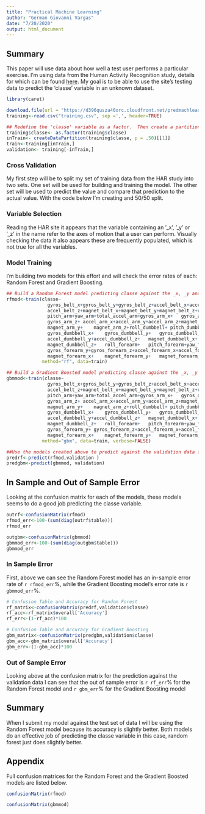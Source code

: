 ---
title: "Practical Machine Learning"
author: "German Giovanni Vargas"
date: "7/20/2020"
output: html_document
---

## Summary
This paper will use data about how well a test user performs a particular exercise. I'm using data from the Human Activity Recognition study, details for which can be found [here](http://web.archive.org/web/20161224072740/http:/groupware.les.inf.puc-rio.br/har).  My goal is to be able to use the site's testing data to predict the 'classe' variable in an unknown dataset. 

``` {r   cache=TRUE, warning=FALSE}
library(caret)

download.file(url = "https://d396qusza40orc.cloudfront.net/predmachlearn/pml-training.csv", destfile="training.csv")
training<-read.csv("training.csv", sep =',', header=TRUE) 

## Redefine the 'classe' variable as a factor.  Then create a partition in the data for cross validation
training$classe<- as.factor(training$classe)
inTrain<- createDataPartition(training$classe, p = .50)[[1]]
train<-training[inTrain,]
validation<- training[-inTrain,]
```

### Cross Validation
My first step will be to split my set of training data from the HAR study into two sets.  One set will be used for building and training the model.  The other set will be used to predict the value and compare that prediction to the actual value. With the code below I'm creating and 50/50 split.

### Variable Selection
Reading the HAR site it appears that the variable containing an  '_x', '_y' or '_z' in the name refer to the axes of motion that a user can perform.  Visually checking the data it also appears these are frequently populated, which is not true for all the variables.

### Model Training  
I'm building two models for this effort and will check the error rates of each: Random Forest and Gradient Boosting.

```{r  cache=TRUE}


## Build a Random Forest model predicting classe against the _x, _y and _z variables.
rfmod<-train(classe~
               gyros_belt_x+gyros_belt_y+gyros_belt_z+accel_belt_x+accel_belt_y+
               accel_belt_z+magnet_belt_x+magnet_belt_y+magnet_belt_z+roll_arm+
               pitch_arm+yaw_arm+total_accel_arm+gyros_arm_x+	gyros_arm_y+	
               gyros_arm_z+	accel_arm_x+accel_arm_y+accel_arm_z+magnet_arm_x+	
               magnet_arm_y+	magnet_arm_z+roll_dumbbell+	pitch_dumbbell+	yaw_dumbbell+
               gyros_dumbbell_x+	gyros_dumbbell_y+	gyros_dumbbell_z+	accel_dumbbell_x+
               accel_dumbbell_y+accel_dumbbell_z+	magnet_dumbbell_x+	magnet_dumbbell_y+
               magnet_dumbbell_z+	roll_forearm+	pitch_forearm+yaw_forearm+gyros_forearm_x+
               gyros_forearm_y+gyros_forearm_z+accel_forearm_x+accel_forearm_y+accel_forearm_z+
               magnet_forearm_x+	magnet_forearm_y+	magnet_forearm_z,
             method="rf", data=train)

## Build a Gradient Boosted model predicting classe against the _x, _y and _z variables.
gbmmod<-train(classe~
               gyros_belt_x+gyros_belt_y+gyros_belt_z+accel_belt_x+accel_belt_y+
               accel_belt_z+magnet_belt_x+magnet_belt_y+magnet_belt_z+roll_arm+
               pitch_arm+yaw_arm+total_accel_arm+gyros_arm_x+	gyros_arm_y+	
               gyros_arm_z+	accel_arm_x+accel_arm_y+accel_arm_z+magnet_arm_x+	
               magnet_arm_y+	magnet_arm_z+roll_dumbbell+	pitch_dumbbell+	yaw_dumbbell+
               gyros_dumbbell_x+	gyros_dumbbell_y+	gyros_dumbbell_z+	accel_dumbbell_x+
               accel_dumbbell_y+accel_dumbbell_z+	magnet_dumbbell_x+	magnet_dumbbell_y+
               magnet_dumbbell_z+	roll_forearm+	pitch_forearm+yaw_forearm+gyros_forearm_x+
               gyros_forearm_y+	gyros_forearm_z+accel_forearm_x+accel_forearm_y+accel_forearm_z+
               magnet_forearm_x+	magnet_forearm_y+	magnet_forearm_z,
             method="gbm", data=train, verbose=FALSE)

##Use the models created above to predict against the validation data frame
predrf<-predict(rfmod,validation )
predgbm<-predict(gbmmod, validation)
```

## In Sample and Out of Sample Error  
Looking at the confusion matrix for each of the models, these models seems to do a good job predicting the classe variable.  
```{r}
outrf<-confusionMatrix(rfmod)
rfmod_err<-100-(sum(diag(outrf$table)))
rfmod_err

outgbm<-confusionMatrix(gbmmod)
gbmmod_err<-100-(sum(diag(outgbm$table)))
gbmmod_err

```
### In Sample Error
First, above we can see the Random Forest model has an in-sample error rate of `r rfmod_err`%, while the Gradient Boosting model's error rate is `r gbmmod_err`%. 


```{r }
# Confusion Table and Accuracy for Random Forest  
rf_matrix<-confusionMatrix(predrf,validation$classe)
rf_acc<-rf_matrix$overall['Accuracy']
rf_err<-(1-rf_acc)*100

# Confusion Table and Accuracy for Gradient Boosting
gbm_matrix<-confusionMatrix(predgbm,validation$classe)
gbm_acc<-gbm_matrix$overall['Accuracy']
gbm_err<-(1-gbm_acc)*100
```
### Out of Sample Error
Looking above at the confusion matrix for the prediction against the validation data I can see that the out of sample error is `r rf_err`% for the Random Forest model and `r gbm_err`% for the Gradient Boosting model



## Summary  
When I submit my model against the test set of data I will be using the Random Forest model because its accuracy is slightly better.  Both models do an effective job of predicting the classe variable in this case, random forest just does slightly better. 


## Appendix
Full confusion matrices for the Random Forest and the Gradient Boosted models are listed below.  
```{r}
confusionMatrix(rfmod)

confusionMatrix(gbmmod)
```




